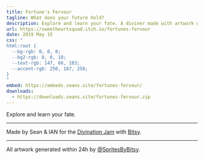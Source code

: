 ```yaml
---
title: Fortune's Fervour
tagline: What does your future hold?
description: Explore and learn your fate. A diviner made with artwork generated within 24h by <a href='https://twitter.com/SpritesByBitsy'>@SpritesByBitsy</a>.
url: https://sweetheartsquad.itch.io/fortunes-fervour
date: 2019 May 15
css: "
html:root {
  --bg-rgb: 0, 0, 0;
  --bg2-rgb: 8, 0, 10;
  --text-rgb: 147, 66, 183;
  --accent-rgb: 250, 187, 250;
}
"
embed: https://embeds.seans.site/fortunes-fervour/
downloads:
  - https://downloads.seans.site/fortunes-fervour.zip
---
```


Explore and learn your fate.

---

Made by Sean & IAN for the [Divination Jam](https://itch.io/jam/divinationjam) with [Bitsy](https://ledoux.itch.io/bitsy).

---

All artwork generated within 24h by [@SpritesByBitsy](https://twitter.com/SpritesByBitsy).
